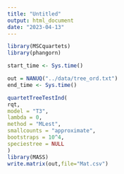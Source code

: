 ```yaml
---
title: "Untitled"
output: html_document
date: "2023-04-13"
---
```

```r
library(MSCquartets)
library(phangorn)
```

```r
start_time <- Sys.time()

out = NANUQ("../data/tree_ord.txt")
end_time <- Sys.time()

quartetTreeTestInd(
rqt,
model = "T3",
lambda = 0,
method = "MLest",
smallcounts = "approximate",
bootstraps = 10^4,
speciestree = NULL
)
library(MASS)
write.matrix(out,file="Mat.csv")
```
 

